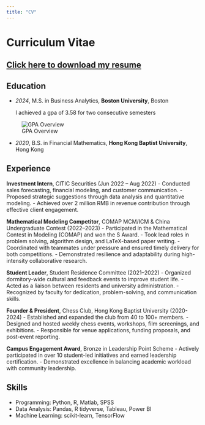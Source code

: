 ```yaml
---
title: "CV"
---
```


# Curriculum Vitae

## [Click here to download my resume](files/cv.pdf){download="cv.pdf"}

## Education  
- *2024*, M.S. in Business Analytics, **Boston University**, Boston

   I achieved a gpa of 3.58 for two consecutive semesters

![GPA Overview](images/gpa.png)

- *2020*, B.S. in Financial Mathematics, **Hong Kong Baptist University**, Hong Kong

## Experience

**Investment Intern**, CITIC Securities (Jun 2022 – Aug 2022)
- Conducted sales forecasting, financial modeling, and customer communication.
- Proposed strategic suggestions through data analysis and quantitative modeling.
- Achieved over 2 million RMB in revenue contribution through effective client engagement.

**Mathematical Modeling Competitor**, COMAP MCM/ICM & China Undergraduate Contest (2022–2023)
- Participated in the Mathematical Contest in Modeling (COMAP) and won the S Award.
- Took lead roles in problem solving, algorithm design, and LaTeX-based paper writing.
- Coordinated with teammates under pressure and ensured timely delivery for both competitions.
- Demonstrated resilience and adaptability during high-intensity collaborative research.

**Student Leader**, Student Residence Committee (2021–2022)
- Organized dormitory-wide cultural and feedback events to improve student life.
- Acted as a liaison between residents and university administration.
- Recognized by faculty for dedication, problem-solving, and communication skills.

**Founder & President**, Chess Club, Hong Kong Baptist University (2020-2024)
- Established and expanded the club from 40 to 100+ members.
- Designed and hosted weekly chess events, workshops, film screenings, and exhibitions.
- Responsible for venue applications, funding proposals, and post-event reporting.

**Campus Engagement Award**, Bronze in Leadership Point Scheme
- Actively participated in over 10 student-led initiatives and earned leadership certification.
- Demonstrated excellence in balancing academic workload with community leadership.

## Skills
- Programming: Python, R, Matlab, SPSS
- Data Analysis: Pandas, R tidyverse, Tableau, Power BI
- Machine Learning: scikit-learn, TensorFlow
